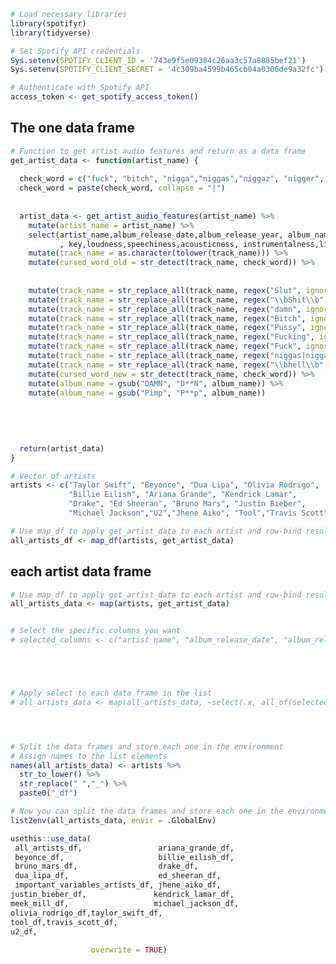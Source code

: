 


```r
# Load necessary libraries
library(spotifyr)
library(tidyverse)

# Set Spotify API credentials
Sys.setenv(SPOTIFY_CLIENT_ID = '743e9f5e09384c26aa3c57a8885bef21')
Sys.setenv(SPOTIFY_CLIENT_SECRET = '4c309ba4599b465cb04a0306de9a32fc')

# Authenticate with Spotify API
access_token <- get_spotify_access_token()
```

## The one data frame
```r
# Function to get artist audio features and return as a data frame
get_artist_data <- function(artist_name) {
  
  check_word = c("fuck", "bitch", "nigga","niggas","niggaz", "nigger", "hell", "slut", "asshole", "motherfucker", "pussy", "whore", "damn", " shit")
  check_word = paste(check_word, collapse = "|")
  
  
  artist_data <- get_artist_audio_features(artist_name) %>%
    mutate(artist_name = artist_name) %>% 
    select(artist_name,album_release_date,album_release_year, album_name, danceability,energy
           , key,loudness,speechiness,acousticness, instrumentalness,liveness,valence, tempo,duration_ms,explicit,track_name,track_number, key, key_mode )%>% 
    mutate(track_name = as.character(tolower(track_name))) %>%
    mutate(cursed_word_old = str_detect(track_name, check_word)) %>% 
    
    
    mutate(track_name = str_replace_all(track_name, regex("Slut", ignore_case = TRUE), "S**t")) %>%
    mutate(track_name = str_replace_all(track_name, regex("\\bShit\\b", ignore_case = TRUE), "S**t")) %>%
    mutate(track_name = str_replace_all(track_name, regex("damn", ignore_case = TRUE), "D**n")) %>%
    mutate(track_name = str_replace_all(track_name, regex("Bitch", ignore_case = TRUE), "B***h")) %>%
    mutate(track_name = str_replace_all(track_name, regex("Pussy", ignore_case = TRUE), "P***y")) %>%
    mutate(track_name = str_replace_all(track_name, regex("Fucking", ignore_case = TRUE), "F****g")) %>%
    mutate(track_name = str_replace_all(track_name, regex("Fuck", ignore_case = TRUE), "F**k")) %>% 
    mutate(track_name = str_replace_all(track_name, regex("niggas|niggaz|nigga", ignore_case = TRUE), "n****s")) %>% 
    mutate(track_name = str_replace_all(track_name, regex("\\bhell\\b", ignore_case = TRUE), "h**l")) %>% 
    mutate(cursed_word_new = str_detect(track_name, check_word)) %>%
    mutate(album_name = gsub("DAMN", "D**N", album_name)) %>%
    mutate(album_name = gsub("Pimp", "P**p", album_name))
  
  
  
  
  
  return(artist_data)
}

# Vector of artists
artists <- c("Taylor Swift", "Beyonce", "Dua Lipa", "Olivia Rodrigo", 
             "Billie Eilish", "Ariana Grande", "Kendrick Lamar", 
             "Drake", "Ed Sheeran", "Bruno Mars", "Justin Bieber", 
             "Michael Jackson","U2","Jhene Aiko", "Tool","Travis Scott", "Meek Mill")

# Use map_df to apply get_artist_data to each artist and row-bind results
all_artists_df <- map_df(artists, get_artist_data)

```




## each artist data frame
```r

# Use map_df to apply get_artist_data to each artist and row-bind results
all_artists_data <- map(artists, get_artist_data)


# Select the specific columns you want
# selected_columns <- c("artist_name", "album_release_date", "album_release_year", "album_name", "danceability", "energy", "key", "loudness", "speechiness", "acousticness", "instrumentalness", "liveness", "valence", "tempo", "duration_ms", "explicit", "track_name", "track_number", "key", "key_mode")





# Apply select to each data frame in the list
# all_artists_data <- map(all_artists_data, ~select(.x, all_of(selected_columns)))




# Split the data frames and store each one in the environment
# Assign names to the list elements
names(all_artists_data) <- artists %>% 
  str_to_lower() %>% 
  str_replace(" ","_") %>% 
  paste0("_df")

# Now you can split the data frames and store each one in the environment
list2env(all_artists_data, envir = .GlobalEnv)
```


```r
usethis::use_data(
 all_artists_df,                 ariana_grande_df,             
 beyonce_df,                     billie_eilish_df,              
 bruno_mars_df,                  drake_df,                      
 dua_lipa_df,                    ed_sheeran_df,                 
 important_variables_artists_df, jhene_aiko_df,                 
justin_bieber_df,               kendrick_lamar_df,             
meek_mill_df,                   michael_jackson_df,            
olivia_rodrigo_df,taylor_swift_df,               
tool_df,travis_scott_df,               
u2_df, 
                  
                  overwrite = TRUE)
```
